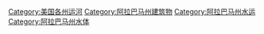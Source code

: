 [[Category:美国各州运河|Category:美国各州运河]]
[[Category:阿拉巴马州建筑物|Category:阿拉巴马州建筑物]]
[[Category:阿拉巴马州水运|Category:阿拉巴马州水运]]
[[Category:阿拉巴马州水体|Category:阿拉巴马州水体]]